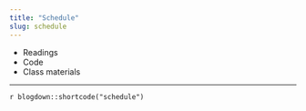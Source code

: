 ```yaml
---
title: "Schedule"
slug: schedule
---
```


- <i class="fas fa-book-reader"></i> Readings 
- <i class="fas fa-laptop-code"></i> Code
- <i class="fas fa-university"></i></a> Class materials

---

`r blogdown::shortcode("schedule")`
